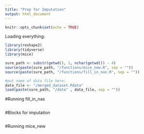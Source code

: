 ```yaml
---
title: "Prep for Imputation"
output: html_document
---
```


```r
knitr::opts_chunk$set(echo = TRUE)
```

Loading everything:
```r
library(reshape2)
library(tidyverse)
library(mice)

sure_path <- substr(getwd(), 1, nchar(getwd()) - 4)
source(paste(sure_path, "/functions/mice_new.R", sep = ""))
source(paste(sure_path, "/functions/fill_in_nas.R", sep = ""))

#put name of data file here:
data_file <- "/merged_dataset.Rdata"
load(paste(sure_path, "/data" , data_file, sep = ""))
```


#Running fill_in_nas

```r

```


#Blocks for imputation
```r

```


#Running mice_new
```r

```

